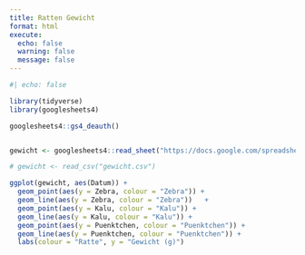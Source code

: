 ```yaml
---
title: Ratten Gewicht
format: html
execute: 
  echo: false
  warning: false
  message: false
---
```


```r
#| echo: false

library(tidyverse)
library(googlesheets4)

googlesheets4::gs4_deauth()


gewicht <- googlesheets4::read_sheet("https://docs.google.com/spreadsheets/d/1JCcH-AHe9fykagElfhSy6yOMHZlXYoGIi6oWHJkM21s/edit#gid=0")

# gewicht <- read_csv("gewicht.csv")

ggplot(gewicht, aes(Datum)) +
  geom_point(aes(y = Zebra, colour = "Zebra")) +
  geom_line(aes(y = Zebra, colour = "Zebra"))   +
  geom_point(aes(y = Kalu, colour = "Kalu")) +
  geom_line(aes(y = Kalu, colour = "Kalu")) +
  geom_point(aes(y = Puenktchen, colour = "Puenktchen")) +
  geom_line(aes(y = Puenktchen, colour = "Puenktchen")) +
  labs(colour = "Ratte", y = "Gewicht (g)")

```

